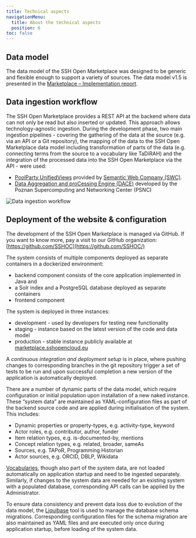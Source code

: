 ```yaml
---
title: Technical aspects
navigationMenu:
  title: About the technical aspects
  position: 6
toc: false
---
```

## Data model

The data model of the SSH Open Marketplace was designed to be generic and flexible enough to support
a variety of sources. The data model v1.5 is presented in the
[Marketplace – Implementation report](https://doi.org/10.5281/zenodo.5749464).

## Data ingestion workflow

The SSH Open Marketplace provides a REST API at the backend where data can not only be read but also
inserted or updated. This approach allows technology-agnostic ingestion. During the development
phase, two main ingestion pipelines - covering the gathering of the data at the source (e.g. via an
API or a Git repository), the mapping of the data to the SSH Open Marketplace data model including
transformation of parts of the data (e.g. connecting terms from the source to a vocabulary like
TaDiRAH) and the integration of the processed data into the SSH Open Marketplace via the API - were
used:

- [PoolParty UnifiedViews](https://www.poolparty.biz/agile-data-integration) provided by
  [Semantic Web Company (SWC)](https://semantic-web.com/).
- [Data Aggregation and proCessing Engine (DACE)](https://gitlab.pcss.pl/dl-team/aggregation/dace)
  developed by the Poznan Supercomputing and Networking Center (PSNC)

![Data ingestion workflow](/assets/cms/images/sshoc_mp_ingestiontool.jpg)

## Deployment of the website & configuration

The development of the SSH Open Marketplace is managed via GitHub. If you want to know more, pay a visit to our GitHub organization: [https://github.com/SSHOC](https://github.com/SSHOC/)

The system consists of multiple components deployed as separate containers in a dockerized environment:
- backend component consists of the core application implemented in Java and
- a Solr index and a PostgreSQL database deployed as separate containers
- frontend component


The system is deployed in three instances:
- development - used by developers for testing new functionality
- staging - instance based on the latest version of the code and data model
- production - stable instance publicly available at [marketplace.sshopencloud.eu](https://marketplace.sshopencloud.eu/)

A *continuous integration and deployment setup* is in place, where pushing changes to corresponding branches in the git repository trigger a set of tests to be run and upon successful completion a new version of the application is automatically deployed.

There are a number of dynamic parts of the data model, which require configuration or initial population upon installation of a new naked instance. These “system data” are maintained as YAML-configuration files as part of the backend source code and are applied during initialisation of the system. This includes:
- Dynamic properties or property-types, e.g. activity-type, keyword
- Actor roles, e.g. contributor, author, funder
- Item relation types, e.g. is-documented-by, mentions
- Concept relation types, e.g. related, broader, sameAs
- Sources, e.g. TAPoR, Programming Historian
- Actor sources, e.g. ORCID, DBLP, Wikidata

[Vocabularies](https://marketplace.sshopencloud.eu/contribute/metadata-guidelines#vocabularies), though also part of the system data, are not loaded automatically on application startup and need to be ingested separately. Similarly, if changes to the system data are needed for an existing system with a populated database, corresponding API calls can be applied by the Administrator.

To ensure data consistency and prevent data loss due to evolution of the data model, the [Liquibase](https://www.liquibase.org/) tool is used to manage the database schema migrations. Corresponding configuration files for the schema migration are also maintained as YAML files and are executed only once during application startup, before loading of the system data.

